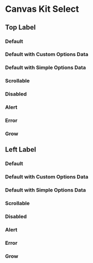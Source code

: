 


<Meta of={SelectStories} />

# Canvas Kit Select

## Top Label

### Default

<ExampleCodeBlock code={Default} />

### Default with Custom Options Data

<ExampleCodeBlock code={DefaultWithCustomOptions} />

### Default with Simple Options Data

<ExampleCodeBlock code={DefaultWithSimpleOptions} />

### Scrollable

<ExampleCodeBlock code={Scrollable} />

### Disabled

<ExampleCodeBlock code={Disabled} />

### Alert

<ExampleCodeBlock code={Alert} />

### Error

<ExampleCodeBlock code={Error} />

### Grow

<ExampleCodeBlock code={Grow} />

## Left Label

### Default

<ExampleCodeBlock code={DefaultLeft} />

### Default with Custom Options Data

<ExampleCodeBlock code={DefaultWithCustomOptionsLeft} />

### Default with Simple Options Data

<ExampleCodeBlock code={DefaultWithSimpleOptionsLeft} />

### Scrollable

<ExampleCodeBlock code={ScrollableLeft} />

### Disabled

<ExampleCodeBlock code={DisabledLeft} />

### Alert

<ExampleCodeBlock code={AlertLeft} />

### Error

<ExampleCodeBlock code={ErrorLeft} />

### Grow

<ExampleCodeBlock code={GrowLeft} />

